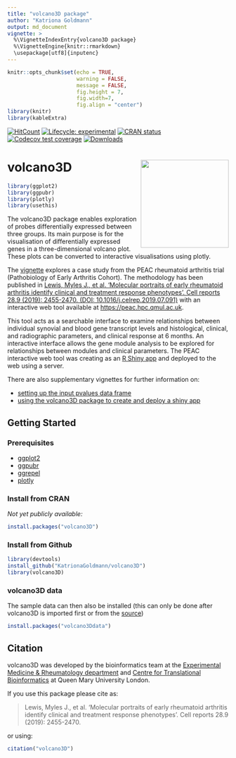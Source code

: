 ```yaml
---
title: "volcano3D package"
author: "Katriona Goldmann"
output: md_document
vignette: >
  %\VignetteIndexEntry{volcano3D package}
  %\VignetteEngine{knitr::rmarkdown}
  \usepackage[utf8]{inputenc}
---
```


```r
knitr::opts_chunk$set(echo = TRUE, 
                      warning = FALSE, 
                      message = FALSE, 
                      fig.height = 7, 
                      fig.width=7, 
                      fig.align = "center")
library(knitr)
library(kableExtra)
```

[![HitCount](http://hits.dwyl.com/KatrionaGoldmann/volcano3D.svg)](http://hits.dwyl.com/KatrionaGoldmann/volcano3D)
[![Lifecycle: experimental](https://img.shields.io/badge/lifecycle-experimental-orange.svg)](https://www.tidyverse.org/lifecycle/#experimental)
[![CRAN status](https://www.r-pkg.org/badges/version/volcano3D)](https://cran.r-project.org/package=volcano3D)
[![Codecov test coverage](https://codecov.io/gh/r-lib/volcano3D/branch/master/graph/badge.svg)](https://codecov.io/gh/r-lib/volcano3D?branch=master)
[![Downloads](https://cranlogs.r-pkg.org/badges/volcano3D?color=blue)](https://cran.rstudio.com/package=volcano3D)

 


# volcano3D <img src="logo.png" align="right" alt="" width="200" />

```r
library(ggplot2)
library(ggpubr)
library(plotly)
library(usethis)
```


The volcano3D package enables exploration of probes differentially 
expressed between three groups. Its main purpose is for the
visualisation of differentially expressed genes in a three-dimensional
volcano plot. These plots can be converted to interactive visualisations using
plotly. 

The [vignette](https://katrionagoldmann.github.io/volcano3D/articles/Vignette.html) 
explores a case study from the PEAC 
rheumatoid arthritis trial (Pathobiology of Early Arthritis Cohort). 
The methodology has been published in 
[Lewis, Myles J., et al. 'Molecular portraits of early rheumatoid arthritis 
identify clinical and treatment response phenotypes'. Cell reports 28.9 (2019): 
2455-2470.
(DOI: 10.1016/j.celrep.2019.07.091)](https://doi.org/10.1016/j.celrep.2019.07.091)
with an interactive web tool available at 
[https://peac.hpc.qmul.ac.uk](https://peac.hpc.qmul.ac.uk).  

This tool acts as a searchable interface to examine relationships between 
individual synovial and blood gene transcript levels and histological, clinical, 
and radiographic parameters, and clinical response at 6 months. 
An interactive interface allows the gene module analysis to be explored for 
relationships between modules and clinical parameters. 
The PEAC interactive web tool was creating as an 
[R Shiny app](https://shiny.rstudio.com) and deployed to the web using a server. 

There are also supplementary vignettes for further information on:

- [setting up the input pvalues data frame](https://katrionagoldmann.github.io/volcano3D/articles/pvalues_generator.html)
- [using the volcano3D package to create and deploy a shiny app](https://katrionagoldmann.github.io/volcano3D/articles/shiny_builder.html)

## Getting Started

### Prerequisites

* [ggplot2](https://cran.r-project.org/web/packages/ggplot2/index.html)
* [ggpubr](https://cran.r-project.org/web/packages/ggpubr/index.html)
* [ggrepel](https://cran.r-project.org/web/packages/ggrepel/index.html)
* [plotly](https://cran.r-project.org/web/packages/plotly/index.html)

### Install from CRAN

*Not yet publicly available:*

```r
install.packages("volcano3D")
```


### Install from Github

```r
library(devtools)
install_github("KatrionaGoldmann/volcano3D")
library(volcano3D)
```

### volcano3D data

The sample data can then also be installed (this can only be done 
after volcano3D is imported first or from the 
[source](https://github.com/KatrionaGoldmann/volcano3Ddata))

```r
install.packages("volcano3Ddata")
```

## Citation

volcano3D was developed by the bioinformatics team at the 
[Experimental Medicine & Rheumatology department](https://www.qmul.ac.uk/whri/emr/) 
and [Centre for Translational Bioinformatics](https://www.qmul.ac.uk/c4tb/) at 
Queen Mary University London. 

If you use this package please cite as: 

> Lewis, Myles J., et al. 'Molecular portraits of early rheumatoid arthritis 
identify clinical and treatment response phenotypes'. Cell reports 28.9 (2019): 
2455-2470.

or using:

```r
citation("volcano3D")
```

